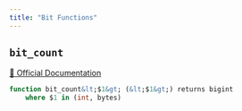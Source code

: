 ```yaml
---
title: "Bit Functions"
---
```


## `bit_count`
[🔗 Official Documentation](https://cloud.google.com/bigquery/docs/reference/standard-sql/functions-and-operators#bit_count)

```sql
function bit_count&lt;$1&gt; (&lt;$1&gt;) returns bigint
	where $1 in (int, bytes)
```



